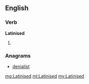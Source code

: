 ==English==

===Verb===
'''Latinised'''

# {{past of|[[Latinise]]}}

===Anagrams===
* [[denialist#English|denialist]]

[[mg:Latinised]]
[[ml:Latinised]]
[[my:Latinised]]